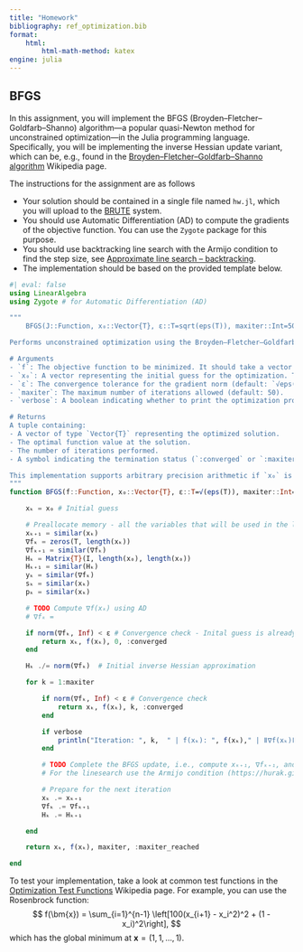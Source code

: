 ```yaml
---
title: "Homework"
bibliography: ref_optimization.bib
format:
    html:
        html-math-method: katex
engine: julia
---
```

## BFGS

In this assignment, you will implement the BFGS (Broyden–Fletcher–Goldfarb–Shanno) algorithm—a popular quasi-Newton method for unconstrained optimization—in the Julia programming language. Specifically, you will be implementing the inverse Hessian update variant, which can be, e.g., found in the [Broyden–Fletcher–Goldfarb–Shanno algorithm](https://en.wikipedia.org/wiki/Broyden–Fletcher–Goldfarb–Shanno_algorithm) Wikipedia page.

The instructions for the assignment are as follows

- Your solution should be contained in a single file named `hw.jl`, which you will upload to the [BRUTE](https://cw.felk.cvut.cz/brute) system.
- You should use Automatic Differentiation (AD) to compute the gradients of the objective function. You can use the `Zygote` package for this purpose.
- You should use backtracking line search with the Armijo condition to find the step size, see [Approximate line search – backtracking](https://hurak.github.io/orr/opt_algo_unconstrained.html#approximate-line-search-backtracking).
- The implementation should be based on the provided template below.

```julia
#| eval: false
using LinearAlgebra
using Zygote # for Automatic Differentiation (AD)

"""
    BFGS(J::Function, x₀::Vector{T}, ε::T=sqrt(eps(T)), maxiter::Int=50) where T <: AbstractFloat

Performs unconstrained optimization using the Broyden–Fletcher–Goldfarb–Shanno (BFGS) quasi-Newton method.

# Arguments
- `f`: The objective function to be minimized. It should take a vector `x` and return a scalar.
- `x₀`: A vector representing the initial guess for the optimization. The element type `T` must be a subtype of `AbstractFloat`.
- `ε`: The convergence tolerance for the gradient norm (default: `√eps(T)`, where `T` is the element type of `x₀`).
- `maxiter`: The maximum number of iterations allowed (default: 50).
- `verbose`: A boolean indicating whether to print the optimization progress (default: `false`).

# Returns
A tuple containing:
- A vector of type `Vector{T}` representing the optimized solution.
- The optimal function value at the solution.
- The number of iterations performed.
- A symbol indicating the termination status (`:converged` or `:maxiter_reached`)

This implementation supports arbitrary precision arithmetic if `x₀` is of a higher precision type (e.g., `BigFloat`).
"""
function BFGS(f::Function, x₀::Vector{T}, ε::T=√(eps(T)), maxiter::Int=50; verbose::Bool=false) where T <: AbstractFloat

    xₖ = x₀ # Initial guess

    # Preallocate memory - all the variables that will be used in the loop
    xₖ₊₁ = similar(xₖ)
    ∇fₖ = zeros(T, length(xₖ))
    ∇fₖ₊₁ = similar(∇fₖ)
    Hₖ = Matrix{T}(I, length(x₀), length(x₀)) 
    Hₖ₊₁ = similar(Hₖ)
    yₖ = similar(∇fₖ)
    sₖ = similar(xₖ)
    pₖ = similar(xₖ)

    # TODO Compute ∇f(xₖ) using AD
    # ∇fₖ =

    if norm(∇fₖ, Inf) < ε # Convergence check - Inital guess is already optimal
        return xₖ, f(xₖ), 0, :converged
    end

    Hₖ ./= norm(∇fₖ)  # Initial inverse Hessian approximation

    for k = 1:maxiter

        if norm(∇fₖ, Inf) < ε # Convergence check
            return xₖ, f(xₖ), k, :converged
        end

        if verbose
            println("Iteration: ", k,  " | f(xₖ): ", f(xₖ)," | ǁ∇f(xₖ)ǁ∞: ", norm(∇fₖ, Inf))
        end

        # TODO Complete the BFGS update, i.e., compute xₖ₊₁, ∇fₖ₊₁, and Hₖ₊₁
        # For the linesearch use the Armijo condition (https://hurak.github.io/orr/opt_algo_unconstrained.html#approximate-line-search-backtracking)

        # Prepare for the next iteration
        xₖ .= xₖ₊₁
        ∇fₖ .= ∇fₖ₊₁
        Hₖ .= Hₖ₊₁

    end

    return xₖ, f(xₖ), maxiter, :maxiter_reached

end
```

To test your implementation, take a look at common test functions in the [Optimization Test Functions](https://en.wikipedia.org/wiki/Test_functions_for_optimization) Wikipedia page. For example, you can use the Rosenbrock function:
$$
f(\bm{x}) = \sum_{i=1}^{n-1} \left[100(x_{i+1} - x_i^2)^2 + (1 - x_i)^2\right],
$$
which has the global minimum at $\bm{x} = (1, 1, \ldots, 1)$. 